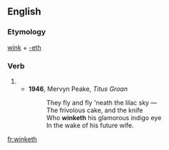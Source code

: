==English==

===Etymology===
[[wink]] + [[-eth]]

===Verb===
{{en-verb form}}

# {{en-archaic third-person singular of|wink}}
#* '''1946''', Mervyn Peake, ''Titus Groan''
#*: They fly and fly 'neath the lilac sky &mdash;<br>The frivolous cake, and the knife<br>Who '''winketh''' his glamorous indigo eye<br>In the wake of his future wife.

[[fr:winketh]]